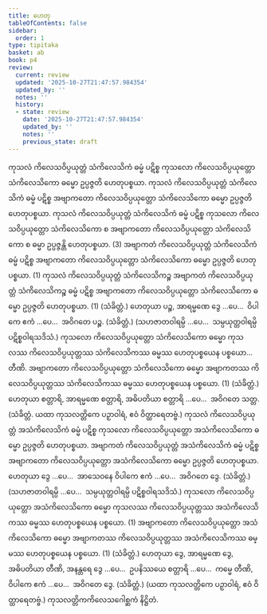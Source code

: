 ```yaml
---
title: ဟေတု
tableOfContents: false
sidebar:
  order: 1
type: tipitaka
basket: ab
book: p4
review:
  current: review
  updated: '2025-10-27T21:47:57.984354'
  updated_by: ''
  notes: ''
  history:
  - state: review
    date: '2025-10-27T21:47:57.984354'
    updated_by: ''
    notes: ''
    previous_state: draft
---
```



<ReviewStatus review={frontmatter.review} showDetails={true} />

<HypothesisAnnotation frontmatter={frontmatter} />

<DynamicBreadcrumb />

<Division number="30" book="p4" e="ch" v="39" p="610">

<Paragraph number="1509" book="p4">
ကုသလံ ကိလေသဝိပ္ပယုတ္တံ သံကိလေသိကံ ဓမ္မံ ပဋိစ္စ ကုသလော ကိလေသဝိပ္ပယုတ္တော သံကိလေသိကော ဓမ္မော ဥပ္ပဇ္ဇတိ ဟေတုပစ္စယာ. ကုသလံ ကိလေသဝိပ္ပယုတ္တံ သံကိလေသိကံ ဓမ္မံ ပဋိစ္စ အဗျာကတော ကိလေသဝိပ္ပယုတ္တော သံကိလေသိကော ဓမ္မော ဥပ္ပဇ္ဇတိ ဟေတုပစ္စယာ. ကုသလံ ကိလေသဝိပ္ပယုတ္တံ သံကိလေသိကံ ဓမ္မံ ပဋိစ္စ ကုသလော ကိလေသဝိပ္ပယုတ္တော သံကိလေသိကော စ အဗျာကတော ကိလေသဝိပ္ပယုတ္တော သံကိလေသိကော စ ဓမ္မာ ဥပ္ပဇ္ဇန္တိ ဟေတုပစ္စယာ. (3)
</Paragraph>

<Paragraph number="1510" book="p4">
အဗျာကတံ ကိလေသဝိပ္ပယုတ္တံ သံကိလေသိကံ ဓမ္မံ ပဋိစ္စ အဗျာကတော ကိလေသဝိပ္ပယုတ္တော သံကိလေသိကော ဓမ္မော ဥပ္ပဇ္ဇတိ ဟေတုပစ္စယာ. (1)
</Paragraph>

<Paragraph number="1511" book="p4">
ကုသလံ ကိလေသဝိပ္ပယုတ္တံ သံကိလေသိကဉ္စ အဗျာကတံ ကိလေသဝိပ္ပယုတ္တံ သံကိလေသိကဉ္စ ဓမ္မံ ပဋိစ္စ အဗျာကတော ကိလေသဝိပ္ပယုတ္တော သံကိလေသိကော ဓမ္မော ဥပ္ပဇ္ဇတိ ဟေတုပစ္စယာ. (1) (သံခိတ္တံ.)
</Paragraph>

</Division>
<Division number="31" book="p4" e="ch" v="39" p="610">

<Paragraph number="1512" book="p4">
ဟေတုယာ ပဉ္စ, အာရမ္မဏေ ဒွေ …ပေ…  ဝိပါကေ ဧကံ …ပေ…  အဝိဂတေ ပဉ္စ. (သံခိတ္တံ.)
</Paragraph>

<Paragraph number="1513" book="p4">
(သဟဇာတဝါရမ္ပိ …ပေ…  သမ္ပယုတ္တဝါရမ္ပိ ပဋိစ္စဝါရသဒိသံ.)
</Paragraph>

</Division>
<Division number="32" book="p4" e="ch" v="39" p="610">

<Paragraph number="1514" book="p4">
ကုသလော ကိလေသဝိပ္ပယုတ္တော သံကိလေသိကော ဓမ္မော ကုသလဿ ကိလေသဝိပ္ပယုတ္တဿ သံကိလေသိကဿ ဓမ္မဿ ဟေတုပစ္စယေန ပစ္စယော…  တီဏိ.
</Paragraph>

<Paragraph number="1515" book="p4">
အဗျာကတော ကိလေသဝိပ္ပယုတ္တော သံကိလေသိကော ဓမ္မော အဗျာကတဿ ကိလေသဝိပ္ပယုတ္တဿ သံကိလေသိကဿ ဓမ္မဿ ဟေတုပစ္စယေန ပစ္စယော. (1) (သံခိတ္တံ.)
</Paragraph>

</Division>
<Division number="33" book="p4" e="ch" v="39" p="610">

<Paragraph number="1516" book="p4">
ဟေတုယာ စတ္တာရိ, အာရမ္မဏေ စတ္တာရိ, အဓိပတိယာ စတ္တာရိ …ပေ…  အဝိဂတေ သတ္တ. (သံခိတ္တံ. ယထာ ကုသလတ္တိကေ ပဉှာဝါရံ, ဧဝံ ဝိတ္ထာရေတဗ္ဗံ.)
</Paragraph>

</Division>
<Division number="34" book="p4" e="ch" v="39" p="611">

<Paragraph number="1517" book="p4">
ကုသလံ ကိလေသဝိပ္ပယုတ္တံ အသံကိလေသိကံ ဓမ္မံ ပဋိစ္စ ကုသလော ကိလေသဝိပ္ပယုတ္တော အသံကိလေသိကော ဓမ္မော ဥပ္ပဇ္ဇတိ ဟေတုပစ္စယာ.
</Paragraph>

<Paragraph number="1518" book="p4">
အဗျာကတံ ကိလေသဝိပ္ပယုတ္တံ အသံကိလေသိကံ ဓမ္မံ ပဋိစ္စ အဗျာကတော ကိလေသဝိပ္ပယုတ္တော အသံကိလေသိကော ဓမ္မော ဥပ္ပဇ္ဇတိ ဟေတုပစ္စယာ.
</Paragraph>

<Paragraph number="1519" book="p4">
ဟေတုယာ ဒွေ …ပေ…  အာသေဝနေ ဝိပါကေ ဧကံ …ပေ…  အဝိဂတေ ဒွေ. (သံခိတ္တံ.)
</Paragraph>

<Paragraph number="1520" book="p4">
(သဟဇာတဝါရမ္ပိ …ပေ…  သမ္ပယုတ္တဝါရမ္ပိ ပဋိစ္စဝါရသဒိသံ.)
</Paragraph>

</Division>
<Division number="35" book="p4" e="ch" v="39" p="611">

<Paragraph number="1521" book="p4">
ကုသလော ကိလေသဝိပ္ပယုတ္တော အသံကိလေသိကော ဓမ္မော ကုသလဿ ကိလေသဝိပ္ပယုတ္တဿ အသံကိလေသိကဿ ဓမ္မဿ ဟေတုပစ္စယေန ပစ္စယော. (1)
</Paragraph>

<Paragraph number="1522" book="p4">
အဗျာကတော ကိလေသဝိပ္ပယုတ္တော အသံကိလေသိကော ဓမ္မော အဗျာကတဿ ကိလေသဝိပ္ပယုတ္တဿ အသံကိလေသိကဿ ဓမ္မဿ ဟေတုပစ္စယေန ပစ္စယော. (1) (သံခိတ္တံ.)
</Paragraph>

</Division>
<Division number="36" book="p4" e="ch" v="39" p="611">

<Paragraph number="1523" book="p4">
ဟေတုယာ ဒွေ, အာရမ္မဏေ ဒွေ, အဓိပတိယာ တီဏိ, အနန္တရေ ဒွေ …ပေ…  ဥပနိဿယေ စတ္တာရိ …ပေ…  ကမ္မေ တီဏိ, ဝိပါကေ ဧကံ …ပေ…  အဝိဂတေ ဒွေ. (သံခိတ္တံ.)
</Paragraph>

<Paragraph number="1524" book="p4">
(ယထာ ကုသလတ္တိကေ ပဉှာဝါရံ, ဧဝံ ဝိတ္ထာရေတဗ္ဗံ.)

</Paragraph>
</Division>

<Paragraph number="1525" type="center" book="p4">
ကုသလတ္တိကကိလေသဂေါစ္ဆကံ နိဋ္ဌိတံ.
</Paragraph>